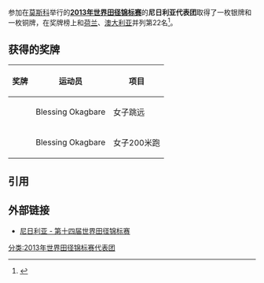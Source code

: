 参加在{{RUS}}[[莫斯科|莫斯科]]举行的'''[[2013年世界田径锦标赛|2013年世界田径锦标赛]]'''的'''尼日利亚代表团'''取得了一枚银牌和一枚铜牌，在奖牌榜上和[[2013年世界田径锦标赛荷兰代表团|荷兰]]、[[2013年世界田径锦标赛澳大利亚代表团|澳大利亚]]并列第22名<ref>{{cite web |url=http://www.iaaf.org/competitions/iaaf-world-championships/14th-iaaf-world-championships-4873/medaltable |title=2013年世界田径锦标赛奖牌榜 |publisher=国际田联 |accessdate=2013-08-18 |archive-date=2018-01-08 |archive-url=https://web.archive.org/web/20180108063912/https://www.iaaf.org/competitions/iaaf-world-championships/14th-iaaf-world-championships-4873/medaltable |dead-url=no }}{{en}}</ref>。

== 获得的奖牌 ==
{| class="wikitable" style="font-size:90%" width=60%
|-
! 奖牌
! 运动员
! 项目
|-
| {{silver medal}} || Blessing Okagbare || 女子跳远
|-
| {{bronze medal}} || Blessing Okagbare || 女子200米跑
|}

== 引用 ==
{{reflist}}

== 外部链接 ==
*[http://www.iaaf.org/competitions/iaaf-world-championships/14th-iaaf-world-championships-4873/country/nigeria 尼日利亚 - 第十四届世界田径锦标赛]{{Wayback|url=http://www.iaaf.org/competitions/iaaf-world-championships/14th-iaaf-world-championships-4873/country/nigeria |date=20190214092626 }}{{en}}

[[分类:2013年世界田径锦标赛代表团|分类:2013年世界田径锦标赛代表团]]